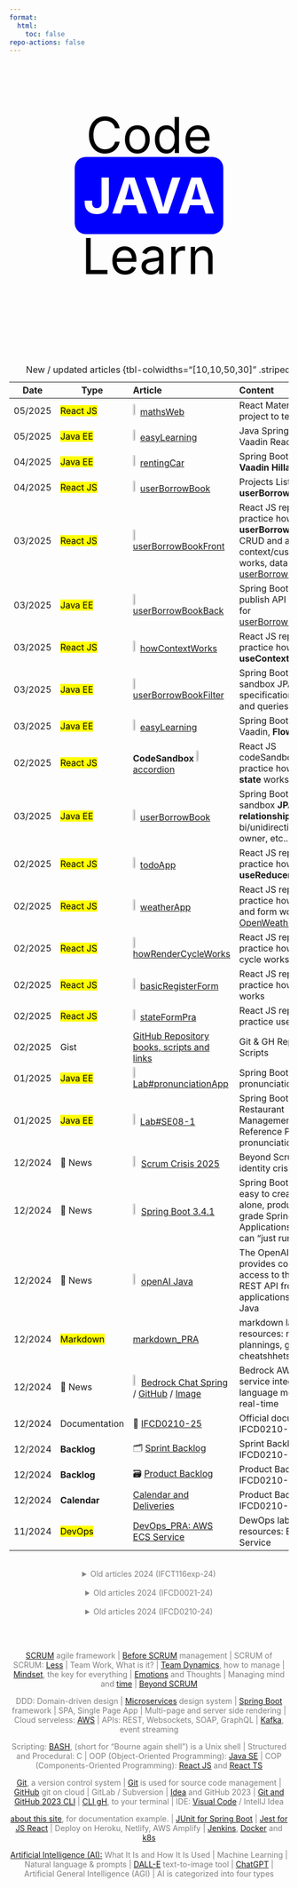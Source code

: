 ```yaml
---
format:
  html:
    toc: false
repo-actions: false
---
```


<link rel="stylesheet" type="text/css" href="//fonts.googleapis.com/css?family=Roboto" />

<style>

.animated-text {
  font-size: 90px;
  color: #000;
  font-family; 'Roboto';
  text-align: center;
}

@keyframes letterAnimation {
  0% { opacity: 0; transform: translateY(-10px); }
  10% { opacity: 1; transform: translateY(0); }
  100% { opacity: 0; transform: translateY(10px); }
}

#spin {
  color:white;
}
#spin:after {
  content:"";
  padding: 15px;
  border-radius: 20px;
  animation: spin 16s linear infinite;
}
@keyframes spin {
  0% { content: "JAVA";background-color:blue;}
  10% { content:"REACT"; }
  18% { content:"SPRING BOOT"; }
  23% { content: "UML"; }
  30% { content:"BASH"; }
  36% { content:"MINDSET"; }
  43% { content:"SCRUM";}
  50% { content: "LINUX"; }
  62% { content: "API REST"; }
  74% { content: "DEVOPS"; }
  86% { content: "AWS"; }
  95% { content: "MARKDOWN"; }
  100% { content: "QUARTO";background-color: red; }
}


</style>

::: {.column-screen}

<div class="animated-text">
<p>Code </br><b><span id="spin"></span></b></br>Learn</p>
</div>

:::

<div style="text-align:center;color:grey">


</br></br>


:::{.column-page}


| Date | Type | Article | Content |
| -- | -- | :-- | :-- |
| 05/2025 |    <mark>React JS</mark> | ![](/images/home/react-log.png){width="5%"} [mathsWeb](https://github.com/AlbertProfe/mathsWeb){.external target='_blank'}  | React Material UI project to test themes |
| 05/2025 |     <mark>Java EE</mark> | ![](/images/home/java-logo.png){width="5%"}  [easyLearning](https://github.com/AlbertProfe/easyLearning){.external target='_blank'}  | Java Spring Boot Vaadin React Auth |
| 04/2025 |    <mark>Java EE</mark> | ![](/images/home/java-logo.png){width="5%"} [rentingCar](https://github.com/AlbertProfe/rentingCar){.external target='_blank'}  |  Spring Boot repo for **Vaadin Hilla** project |
| 04/2025 |    <mark>React JS</mark> | ![](/images/home/react-log.png){width="5%"} [userBorrowBook](https://github.com/stars/AlbertProfe/lists/userborrowbook){.external target='_blank'}  | Projects List fro **userBorrowBook** |
| 03/2025 |    <mark>React JS</mark> | ![](/images/home/react-log.png){width="5%"} [userBorrowBookFront](https://github.com/AlbertProfe/userBorrowBookFront){.external target='_blank'}  | React JS repo to practice how **userBorrowBookFront** CRUD and axios with context/custom hook works, data from [userBorrowBookBack](https://github.com/AlbertProfe/userBorrowBookBack){.external target='_blank'}   |
| 03/2025 |    <mark>Java EE</mark> | ![](/images/home/java-logo.png){width="5%"} [userBorrowBookBack](https://github.com/AlbertProfe/userBorrowBookBack){.external target='_blank'}  |  Spring Boot repo to publish API Rest data for [userBorrowBookFront](https://github.com/AlbertProfe/userBorrowBookFront){.external target='_blank'}   |
| 03/2025 |    <mark>React JS</mark> | ![](/images/home/react-log.png){width="5%"} [howContextWorks](https://github.com/AlbertProfe/howContextWorks){.external target='_blank'}  | React JS repo to practice how **useContext** works  |
| 03/2025 |    <mark>Java EE</mark> | ![](/images/home/java-logo.png){width="5%"} [userBorrowBookFilter](https://github.com/AlbertProfe/userBorrowBookFilter){.external target='_blank'}  |  Spring Boot repo sandbox JPA Criteria specification: **filters** and queries  |
| 03/2025 |    <mark>Java EE</mark> | ![](/images/home/java-logo.png){width="5%"} [easyLearning](https://github.com/AlbertProfe/easyLearning){.external target='_blank'}  | Spring Boot repo Vaadin, **Flow and Hilla**  |
| 02/2025 |    <mark>React JS</mark> |  **CodeSandbox** ![](/images/home/react-log.png){width="5%"} [accordion](https://codesandbox.io/p/sandbox/nt8zkz?file=%2Fsrc%2FFAQ.jsx){.external target='_blank'}  | React JS codeSandbox to practice how **sharing state** works  |
| 03/2025 |    <mark>Java EE</mark> | ![](/images/home/java-logo.png){width="5%"} [userBorrowBook](https://github.com/AlbertProfe/userBorrowBook){.external target='_blank'}  | Spring Boot repo sandbox **JPA relationships**: bi/unidirectional, owner, etc..  |
| 02/2025 |    <mark>React JS</mark> | ![](/images/home/react-log.png){width="5%"} [todoApp](https://github.com/AlbertProfe/todoApp){.external target='_blank'}  | React JS repo to practice how **useReducer** works  |
| 02/2025 |    <mark>React JS</mark> | ![](/images/home/react-log.png){width="5%"} [weatherApp](https://github.com/AlbertProfe/weatherApp){.external target='_blank'}  | React JS repo to practice how API Rest and form works with [OpenWeatherMap](https://openweathermap.org/){.external target='_blank'}   |
| 02/2025 |    <mark>React JS</mark> | ![](/images/home/react-log.png){width="5%"} [howRenderCycleWorks](https://github.com/AlbertProfe/howRenderCycleWorks){.external target='_blank'}  | React JS repo to practice how render cycle works   |
| 02/2025 |    <mark>React JS</mark> | ![](/images/home/react-log.png){width="5%"} [basicRegisterForm](https://github.com/AlbertProfe/basicRegisterForm){.external target='_blank'}  | React JS repo to practice how a form works  |
| 02/2025 |    <mark>React JS</mark> | ![](/images/home/react-log.png){width="5%"} [stateFormPra](https://github.com/AlbertProfe/stateFormPra){.external target='_blank'}  | React JS repo to practice useState |
| 02/2025 |  Gist | [GitHub Repository books, scripts and links](https://gist.github.com/AlbertProfe/5df0fbb6655a5fae331bf16a9c14b249){.external target='_blank'} | Git & GH Repository Scripts  |
| 01/2025 |    <mark>Java EE</mark> | ![](/images/home/java-logo.png){width="5%"} [Lab#pronunciationApp](https://github.com/AlbertProfe/pronunciationApp/tree/master){.external target='_blank'}  | Spring Boot pronunciationApp  |
| 01/2025 |    <mark>Java EE</mark> | ![](/images/home/java-logo.png){width="5%"} [Lab#SE08-1](/springboot/sblab8-1.qmd) | Spring Boot Restaurant Management Reference Project to pronunciationApp  |
| 12/2024 | 📜 News | ![](/images/home/new-icon-1497910_1280.png){width="6%"} [Scrum Crisis 2025](/scrum/scrum-week14.qmd#the-scrum-and-agile-identity-crisis-2025){.external target='_blank'} | Beyond Scrum 2025: identity crisis |
| 12/2024 | 📜 News | ![](/images/home/new-icon-1497910_1280.png){width="6%"} [Spring Boot 3.4.1](https://spring.io/projects/spring-boot){.external target='_blank'}  | Spring Boot makes it easy to create stand-alone, production-grade Spring based Applications that you can "just run"   |
| 12/2024 | 📜 News | ![](/images/home/new-icon-1497910_1280.png){width="6%"} [openAI Java](https://github.com/openai/openai-java){.external target='_blank'}  | The OpenAI Java SDK provides convenient access to the OpenAI REST API from applications written in Java  |
| 12/2024 |    <mark>Markdown</mark> | [markdown_PRA](https://github.com/AlbertProfe/markdown_PRA/tree/master){.external target='_blank'} | markdown labs and resources: roadmaps, plannings, guides, cheatshhets  |
| 12/2024 | 📜 News | ![](/images/home/new-icon-1497910_1280.png){width="6%"} [Bedrock Chat Spring](https://spring.io/blog/2024/12/10/spring-ai-amazon-bedrock-nova){.external target='_blank'} / [GitHub](https://github.com/tzolov/spring-ai-bedrock-nova-demo){.external target='_blank'} / [Image](https://pbs.twimg.com/media/GebVT0aWgAAdAsZ?format=jpg&name=4096x4096){.external target='_blank'} | Bedrock AWS AI service integrates its language models with real-time  |
| 12/2024 |  Documentation |  📜  [IFCD0210-25](/ifcd0210-25/ifcd0210-25.qmd) | Official documents IFCD0210-25 course  |
| 12/2024 | **Backlog** | 🗂 [Sprint Backlog](/ifcd0210-25/ifcd0210-backlog-sprint-25.qmd) | Sprint Backlog IFCD0210-25  |
| 12/2024  | **Backlog** | 🗃 [Product Backlog](/ifcd0210-25/ifcd0210-backlog-product-25.qmd) | Product Backlog IFCD0210-25  |
| 12/2024  | **Calendar** |  [Calendar and Deliveries](/ifcd0210-25/ifcd0210-deliveries-25.qmd) | Product Backlog IFCD0210-25  |
| 11/2024 |    <mark>DevOps</mark> | [DevOps_PRA: AWS ECS Service](https://github.com/AlbertProfe/DevOps_PRA/tree/master/Resources/AWS/%20ECR-ECS-Publish-DockerContainer){.external target='_blank'} | DewOps labs and resources: ECS Service  |
: New / updated articles {tbl-colwidths="[10,10,50,30]" .striped .hover}


</br>
<details>
<summary>Old articles 2024 (IFCT116exp-24)</summary>

| Date | Type | Article | Content |
| -- | -- | :-- | :-- |
| 11/2024 | 📜 News | ![](/images/home/new-icon-1497910_1280.png){width="6%"} [Perplexity Chat Spring](https://docs.spring.io/spring-ai/reference/api/chat/perplexity-chat.html){.external target='_blank'} | Perplexity AI service integrates its language models with real-time  |
| 11/2024 | 📘 **Book** | ![](/images/home/new-icon-1497910_1280.png){width="6%"} [Docker para DevOps](http://dockerparadevops.com/)| De noob a experrto |
| 11/2024 |  Gist | [Authomate Sync to Local](https://gist.github.com/AlbertProfe/4f9d89ffe14beb62d166730929070e9a){.external target='_blank'} | Git & GH Sync Owner/Forked/Local  |
| 11/2024 |    <mark>DevOps</mark> | [DevOps_PRA: commits](hhttps://github.com/AlbertProfe/DevOps_PRA/commits/master/){.external target='_blank'} | DewOps labs and resources commits |
| 11/2024 |    <mark>DevOps</mark> | [DevOps_PRA](https://github.com/AlbertProfe/DevOps_PRA){.external target='_blank'} | DewOps labs and resources  |
| 11/2024 |  Documentation |  📜  [IFCT116-24](/ifct116-24/ifct116-24.qmd) | Official documents IFCT116exp-24 course  |
| 11/2024 | **Backlog** | 🗂 [Sprint Backlog](/ifct116-24/ifct116-backlog-sprint-24.qmd) | Sprint Backlog IFCT116exp-24  |
| 11/2024  | **Backlog** | 🗃 [Product Backlog](/ifct116-24/ifct116-backlog-product-24.qmd) | Product Backlog IFCT116exp-24  |
| 11/2024  | **Calendar** |  [Calendar and Deliveries](/ifct116-24/ifct116-deliveries-24.qmd) | Product Backlog IFCT116exp-24  |
: New / updated articles {tbl-colwidths="[10,10,50,30]" .striped .hover}

</details>

</br>
<details>
<summary>Old articles 2024 (IFCD0021-24)</summary>

| Date | Type | Article | Content |
| -- | -- | :-- | :-- |
| 11/2024 |    <mark>Java EE</mark> | ![](/images/home/java-logo.png){width="5%"} [Lab#SE09-1](/springboot/sblab9-1.qmd) | Spring Boot SpringIO Conferences  |
| 11/2024 |  Gist | [Git Repository Test Management Scripts](https://gist.github.com/AlbertProfe/262beaa9b9965df80241049923a77dee){.external target='_blank'} | Git & GH Repository Test Creation and Deletion Scripts  |
| 10/2024 |    <mark>Java EE</mark> | ![](/images/home/java-logo.png){width="5%"} [Lab#SE08-1](/springboot/sblab8-1.qmd) | Spring Boot Restaurant Managament  |
| 09/2024 |  Gist | [Projects UML](https://gist.github.com/AlbertProfe/ae6bf1af9cee2ccf77d6c400556d18c7){.external target='_blank'} | Java SE UML 10 projects class exercise  |
| 09/2024 |  <mark>Java SE</mark> | ![](/images/home/java-logo.png){width="5%"} [Lab#Restaurant](https://github.com/AlbertProfe/restaurant) | Java SE UML & project lab  |
| 09/2024 |  Documentation |  📜  [IFCD0021-24](/ifcd0021-24/ifcd0021-24.qmd) | Official documents IFCD0021-24 course  |
| 09/2024 | **Backlog** | 🗂 [Sprint Backlog](/ifcd0021-24/ifcd0021backlog-sprint-24.qmd) | Sprint Backlog IFCD0021-24  |
| 09/2024  | **Backlog** | 🗃 [Product Backlog](/ifcd0021-24/ifcd0021backlog-product-24.qmd) | Product Backlog IFCD0021-24  |
: New / updated articles {tbl-colwidths="[10,10,50,30]" .striped .hover}

</details>

</br>
<details>
<summary>Old articles 2024 (IFCD0210-24)</summary>


| Date | Type | Article | Content |
| -- | -- | :-- | :-- |
| 06/2024 | **Backlog** | 🗂 [Sprint Backlog](/ifcd0210-24/ifcd0210backlog-sprint-24.qmd) | Sprint Backlog IFCD0210-24  |
| 06/2024  | **Backlog** | 🗃 [Product Backlog](/ifcd0210-24/ifcd0210backlog-product-24.qmd) | Product Backlog IFCD0210-24  |
| 06/2024 |    <mark>Next JS</mark> | ![](/images/home/react-log.png){width="5%"} [NextJS movies next-flix-router project](https://github.com/AlbertProfe/next-flix-router/wiki) |  NextJS & mongoDB router   |
| 06/2024 |    <mark>Next JS</mark> | ![](/images/home/react-log.png){width="5%"} [NextJS movies next-flix project](https://github.com/AlbertProfe/next-flix/wiki) |  NextJS & mongoDB pages   |
| 06/2024 |    <mark>Java EE</mark> | ![](/images/home/java-logo.png){width="5%"} [Spring Boot Security & Deploy AWS EC2](https://github.com/AlbertProfe/securityDeploy/wiki) | Spring Boot Security & Deploy AWS EC2 with SSH  |
| 06/2024 |    <mark>Java EE</mark> | ![](/images/home/java-logo.png){width="5%"} [Spring Boot Assistant AI](https://github.com/AlbertProfe/AssistantAI/wiki) | Spring Boot Assistant AI  |
| 06/2024 |    <mark>Java EE</mark> | ![](/images/home/java-logo.png){width="5%"} [Spring Boot JPA: JPQL & queries](https://github.com/AlbertProfe/simulations/wiki/simulations-v1.1) | Spring Boot Queries  |
| 05/2024 |    <mark>React JS</mark> | ![](/images/home/react-log.png){width="5%"} [Authentication ReactJS Cognito Identity User Pool AWS SDK JS v3](https://github.com/AlbertProfe/authReactCognitoJS/wiki) | React JS AWS SDK, Auth, Cognito lab  |
| 05/2024 |    <mark>React JS</mark> | ![](/images/home/react-log.png){width="5%"} [Chat React JS & AWS Server](https://github.com/AlbertProfe/Chat/wiki) | React JS AWS, WebSocket, Semantic CSS lab  |
| 04/2024 | 📘 **Book** | ![](/images/home/new-icon-1497910_1280.png){width="6%"} [Expert One-on-One J2EE™ Design and Development](/books/j2ee.qmd)| New added book on programming Java EE |
| 04/2024 |    <mark>Java EE</mark> | ![](/images/home/java-logo.png){width="5%"} [Spring Framework & Boot is now 20 & 10 years old: 2004-2014-2024](/spring/spring-basics.qmd#boot-2024) | Spring timeline  |
| 03/2024 |    <mark>Java EE</mark> | ![](/images/home/java-logo.png){width="5%"} [Simulation wiki github](https://github.com/AlbertProfe/simulations/wiki) | Spring Boot, JPA, H2 DB, API Rest  |
| 03/2024 |    <mark>React JS</mark> | ![](/images/home/react-log.png){width="5%"} [Lab#RE07-1: traffic lights Simulation](/reactjs/rjslab7-1.qmd) | React JS data, form and hooks lab  |
| 02/2024 | 📜 News | ![](/images/home/new-icon-1497910_1280.png){width="6%"} [Technology Trends for 2024](https://www.oreilly.com/radar/technology-trends-for-2024/){.external target='_blank'} | Where the Industry Is Headed  |
| 02/2024 | 📘 **Book** | ![](/images/home/new-icon-1497910_1280.png){width="6%"} [Playing to win](/books/playingtowin.qmd)| New added book on strategy    |
| 01/2024 |  <mark>Java SE</mark> | ![](/images/home/java-logo.png){width="5%"} [Lab#SE04-1: healthyFood Restaurant, Core Model](/javase/selab4-1.qmd) | Java SE UML lab  |
| 01/2024 |    <mark>React JS</mark> | ![](/images/home/react-log.png){width="5%"} [Lab#RE06-1: healthyFood Restaurant](/reactjs/rjslab6-1.qmd) | React JS composition lab  |
: Old articles {tbl-colwidths="[10,10,50,30]" .striped .hover}


</details>

:::

</br></br>

[SCRUM](/scrum/scrum-what-concepts.qmd) agile framework |   [Before SCRUM](/scrum/scrum-week10.qmd) management | SCRUM of SCRUM: [Less](/scrum/scrum-week14.qmd#scrum-of-scrum-less) | Team Work, What is it? | [Team Dynamics](/scrum/scrum-week11.qmd), how to manage  | [Mindset](/scrum/scrum-week5.qmd), the key for everything  | [Emotions](/scrum/scrum-week12.qmd) and Thoughts | Managing mind and [time](/scrum/scrum-week7.qmd) | [Beyond SCRUM](/scrum/scrum-week14.qmd)


DDD: Domain-driven design |  [Microservices](https://dotnet.microsoft.com/download/e-book/microservices-architecture/pdf) design system |  [Spring Boot](https://spring.io/) framework | SPA, Single Page App |    Multi-page and server side rendering |    Cloud serveless: [AWS](https://aws.amazon.com/) |  APIs: REST, Websockets, SOAP, GraphQL |  [Kafka](https://kafka.apache.org/intro), event streaming


Scripting: [BASH](/linux/linux-what-bash.qmd), (short for “Bourne again shell”) is a Unix shell |  Structured and Procedural: C |   OOP (Object-Oriented Programming): [Java SE](https://java-programming.mooc.fi/) |  COP (Components-Oriented Programming): [React JS](https://reactjs.org/) and [React TS](https://www.typescriptlang.org/docs/handbook/react.html)


[Git](/devops/devops-vc-git.qmd), a version control system |  [Git](https://git-scm.com/) is used for source code management |   [GitHub](https://github.com/) git on cloud |  GitLab / Subversion |   [Idea](/devops/devops-vc-ideagithub.qmd) and GitHub 2023 |  [Git and GitHub 2023 CLI](/devops/devops-vc-gitgh.qmd) |  [CLI gH](https://cli.github.com/), to your terminal |   IDE: [Visual Code](/devops/devops-ide-visualcode.qmd) / IntellJ Idea


[about this site](about/about-this-site.qmd), for documentation example. |  [JUnit for Spring Boot](https://junit.org/junit5/) |  [Jest for JS React](https://jestjs.io/) |  Deploy on Heroku, Netlify, AWS Amplify |  [Jenkins](https://www.jenkins.io/), [Docker](https://www.docker.com/) and [k8s](https://kubernetes.io/)



[Artificial Intelligence (AI):](https://www.investopedia.com/terms/a/artificial-intelligence-ai.asp) What It Is and How It Is Used |  Machine Learning |  Natural language & prompts |  [DALL-E](https://www.investopedia.com/openai-rolls-out-upgraded-ai-image-generation-tool-with-dall-e-3-7972607) text-to-image tool |  [ChatGPT](https://openai.com/blog/chatgpt) |  Artificial General Intelligence (AGI) |  AI is categorized into four types


</div>



